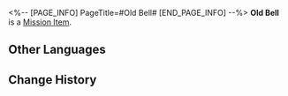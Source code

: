 <%-- [PAGE_INFO]
PageTitle=#Old Bell#
[END_PAGE_INFO] --%>
{{Item Infobox
|id          = 140378
|image       = Item Old Bell.png
|type        = Mission Item
|invCategory = Missions
|rarity      = 3
|effect      = 
|description = An old bell. It can produce a clear, crisp sound, and looks like an item used to attract small animals.
}}
'''Old Bell''' is a [[Mission Item]].

==Other Languages==
{{Other Languages
|en   = Old Bell
|zhs  = 古旧的铃铛
|zht  = 古舊的鈴鐺
|ja   = 古い鈴
|ko   = 오래된 방울
|es   = Cascabel antiguo
|fr   = Vieille clochette
|ru   = Старый колокольчик
|th   = กระดิ่งโบราณ
|vi   = Lục Lạc Cổ
|de   = Antikes Glöckchen
|id   = Lonceng Tua
|pt   = Sino Antigo
}}

==Change History==
{{Change History|1.5}}